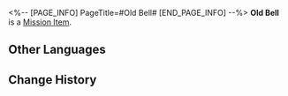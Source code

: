 <%-- [PAGE_INFO]
PageTitle=#Old Bell#
[END_PAGE_INFO] --%>
{{Item Infobox
|id          = 140378
|image       = Item Old Bell.png
|type        = Mission Item
|invCategory = Missions
|rarity      = 3
|effect      = 
|description = An old bell. It can produce a clear, crisp sound, and looks like an item used to attract small animals.
}}
'''Old Bell''' is a [[Mission Item]].

==Other Languages==
{{Other Languages
|en   = Old Bell
|zhs  = 古旧的铃铛
|zht  = 古舊的鈴鐺
|ja   = 古い鈴
|ko   = 오래된 방울
|es   = Cascabel antiguo
|fr   = Vieille clochette
|ru   = Старый колокольчик
|th   = กระดิ่งโบราณ
|vi   = Lục Lạc Cổ
|de   = Antikes Glöckchen
|id   = Lonceng Tua
|pt   = Sino Antigo
}}

==Change History==
{{Change History|1.5}}